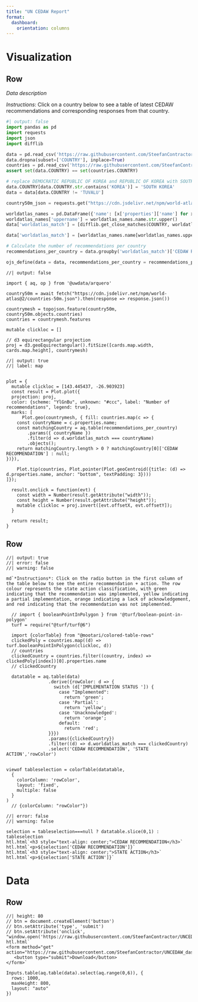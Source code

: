 ```yaml
---
title: "UN CEDAW Report"
format: 
  dashboard:
    orientation: columns
---
```


# Visualization

## Row

*Data description*

*Instructions*: Click on a country below to see a table of latest CEDAW recommendations and corresponding responses from that country. 

```python
#| output: false
import pandas as pd
import requests
import json
import difflib

data = pd.read_csv('https://raw.githubusercontent.com/SteefanContractor/UNCEDAW_dashboard/main/data/GLOBAL_dataset_180124_V7/COMPLETE_DATASET.csv')#../../data/GLOBAL_dataset_180124_V7/COMPLETE_DATASET.csv')
data.dropna(subset=['COUNTRY'], inplace=True)
countries = pd.read_csv('https://raw.githubusercontent.com/SteefanContractor/UNCEDAW_dashboard/main/data/GLOBAL_dataset_180124_V7/countries.csv',usecols=['COUNTRY'])
assert set(data.COUNTRY) == set(countries.COUNTRY)

# replace DEMOCRATIC REPUBLIC OF KOREA and REPUBLIC OF KOREA with SOUTH KOREA and remove TUVALU
data.COUNTRY[data.COUNTRY.str.contains('KOREA')] = 'SOUTH KOREA'
data = data[data.COUNTRY != 'TUVALU']

country50m_json = requests.get("https://cdn.jsdelivr.net/npm/world-atlas@2/countries-50m.json").json()

worldatlas_names = pd.DataFrame({'name': [x['properties']['name'] for x in country50m_json['objects']['countries']['geometries']]})
worldatlas_names['uppername'] = worldatlas_names.name.str.upper()
data['worldatlas_match'] = [difflib.get_close_matches(COUNTRY, worldatlas_names) for COUNTRY in data['COUNTRY']]

data['worldatlas_match'] = [worldatlas_names.name[worldatlas_names.uppername == difflib.get_close_matches(COUNTRY, worldatlas_names.uppername, n=1)[0]].values[0] for COUNTRY in data['COUNTRY']]

# Calculate the number of recommendations per country
recommendations_per_country = data.groupby('worldatlas_match')['CEDAW RECOMMENDATION'].count().reset_index()

ojs_define(data = data, recommendations_per_country = recommendations_per_country)
```

```ojs
//| output: false

import { aq, op } from '@uwdata/arquero'

country50m = await fetch("https://cdn.jsdelivr.net/npm/world-atlas@2/countries-50m.json").then(response => response.json())

countrymesh = topojson.feature(country50m, country50m.objects.countries)
countries = countrymesh.features

mutable clickloc = []

// d3 equirectangular projection
proj = d3.geoEquirectangular().fitSize([cards.map.width, cards.map.height], countrymesh)
```

```ojs
//| output: true
//| label: map


plot = {
  mutable clickloc = [143.445437, -26.903923]
  const result = Plot.plot({
  projection: proj,
  color: {scheme: "YlGnBu", unknown: "#ccc", label: "Number of recommendations", legend: true},
  marks: [
      Plot.geo(countrymesh, { fill: countries.map(c => {
    const countryName = c.properties.name;
    const matchingCountry = aq.table(recommendations_per_country)
        .params({ countryName })
        .filter(d => d.worldatlas_match === countryName)
        .objects();
    return matchingCountry.length > 0 ? matchingCountry[0]['CEDAW RECOMMENDATION'] : null;
})}),

    Plot.tip(countries, Plot.pointer(Plot.geoCentroid({title: (d) => d.properties.name, anchor: "bottom", textPadding: 3})))
]});

  result.onclick = function(evt) {
    const width = Number(result.getAttribute("width"));
    const height = Number(result.getAttribute("height"));
    mutable clickloc = proj.invert([evt.offsetX, evt.offsetY]);
  }

  return result;
}
```

## Row

```ojs
//| output: true 
//| error: false
//| warning: false

md`*Instructions*: Click on the radio button in the first column of the table below to see the entire recommendation + action. The row colour represents the state action classification, with green indicating that the recommendation was implemented, yellow indicating a partial implementation, orange indicating a lack of acknowledgement, and red indicating that the recommendation was not implemented.`

  // import { booleanPointInPolygon } from '@turf/boolean-point-in-polygon'
  turf = require("@turf/turf@6")

  import {colorTable} from "@mootari/colored-table-rows"
  clickedPoly = countries.map((d) => turf.booleanPointInPolygon(clickloc, d))
  // countries
  clickedCountry = countries.filter((country, index) => clickedPoly[index])[0].properties.name
  // clickedCountry

  datatable = aq.table(data)
                .derive({rowColor: d => {
                  switch (d['IMPLEMENTATION STATUS ']) {
                    case "Implemented":
                      return 'green';
                    case 'Partial':
                      return 'yellow';
                    case 'Unacknowledged':
                      return 'orange';
                    default:
                      return 'red';
                }}})
                .params({clickedCountry})
                .filter((d) => d.worldatlas_match === clickedCountry)
                .select('CEDAW RECOMMENDATION', 'STATE ACTION','rowColor')


viewof tableselection = colorTable(datatable,
  {
    colorColumn: 'rowColor',
    layout: 'fixed',
    multiple: false
  }
)
  // {colorColumn: "rowColor"})
```

```ojs
//| error: false
//| warning: false

selection = tableselection===null ? datatable.slice(0,1) : tableselection
htl.html`<h3 style="text-align: center;">CEDAW RECOMMENDATION</h3>`
htl.html`<p>${selection['CEDAW RECOMMENDATION']}`
htl.html`<h3 style="text-align: center;">STATE ACTION</h3>`
htl.html`<p>${selection['STATE ACTION']}`

```

# Data

## Row 

```ojs
//| height: 80
// btn = document.createElement('button')
// btn.setAttribute('type', 'submit')
// btn.setAttribute('onclick', "window.open('https://raw.githubusercontent.com/SteefanContractor/UNCEDAW_dashboard/main/data/GLOBAL_dataset_180124_V7/COMPLETE_DATASET.csv')")
htl.html`
<form method="get" action="https://raw.githubusercontent.com/SteefanContractor/UNCEDAW_dashboard/main/data/GLOBAL_dataset_180124_V7/COMPLETE_DATASET.csv">
   <button type="submit">Download</button>
</form>`
```
```ojs
Inputs.table(aq.table(data).select(aq.range(0,6)), {
  rows: 1000,
  maxHeight: 800,
  layout: "auto"
})
```
